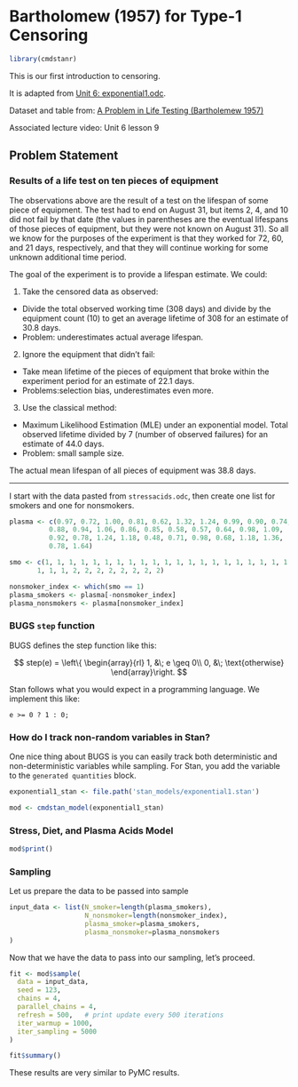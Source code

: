# Bartholomew (1957) for Type-1 Censoring {.unnumbered}

```r
library(cmdstanr)
```

This is our first introduction to censoring.

It is adapted from [Unit 6: exponential1.odc](../odc_files/unit6/exponential1.odc).

Dataset and table from: [A Problem in Life Testing (Bartholemew 1957)](https://www.jstor.org/stable/2280905?seq=1#metadata_info_tab_contents)

Associated lecture video: Unit 6 lesson 9

## Problem Statement

### Results of a life test on ten pieces of equipment



The observations above are the result of a test on the lifespan of some piece of equipment. The test had to end on August 31, but items 2, 4, and 10 did not fail by that date (the values in parentheses are the eventual lifespans of those pieces of equipment, but they were not known on August 31). So all we know for the purposes of the experiment is that they worked for 72, 60, and 21 days, respectively, and that they will continue working for some unknown additional time period.

The goal of the experiment is to provide a lifespan estimate. We could:

1. Take the censored data as observed:

- Divide the total observed working time (308 days) and divide by the equipment count (10) to get an average lifetime of 308 for an estimate of 30.8 days.
- Problem: underestimates actual average lifespan.

2. Ignore the equipment that didn’t fail:

- Take mean lifetime of the pieces of equipment that broke within the experiment period for an estimate of 22.1 days.
- Problems:selection bias, underestimates even more.

3. Use the classical method:

- Maximum Likelihood Estimation (MLE) under an exponential model. Total observed lifetime divided by 7 (number of observed failures) for an estimate of 44.0 days.
- Problem: small sample size.

The actual mean lifespan of all pieces of equipment was 38.8 days.



------------------------------------------------------------------------

I start with the data pasted from `stressacids.odc`, then create one list for smokers and one for nonsmokers.

```r
plasma <- c(0.97, 0.72, 1.00, 0.81, 0.62, 1.32, 1.24, 0.99, 0.90, 0.74,
          0.88, 0.94, 1.06, 0.86, 0.85, 0.58, 0.57, 0.64, 0.98, 1.09,
          0.92, 0.78, 1.24, 1.18, 0.48, 0.71, 0.98, 0.68, 1.18, 1.36,
          0.78, 1.64)

smo <- c(1, 1, 1, 1, 1, 1, 1, 1, 1, 1, 1, 1, 1, 1, 1, 1, 1, 1, 1, 1, 1, 
       1, 1, 1, 2, 2, 2, 2, 2, 2, 2, 2)

nonsmoker_index <- which(smo == 1)
plasma_smokers <- plasma[-nonsmoker_index]
plasma_nonsmokers <- plasma[nonsmoker_index]
```

### BUGS `step` function

BUGS defines the step function like this:

$$
step(e) = \left\{
\begin{array}{rl}
  1, &\; e \geq 0\\
  0, &\; \text{otherwise}
\end{array}\right.
$$

Stan follows what you would expect in a programming language. We implement this like:

`e >= 0 ? 1 : 0;`

### How do I track non-random variables in Stan?

One nice thing about BUGS is you can easily track both deterministic and non-deterministic variables while sampling. For Stan, you add the variable to the `generated quantities` block.

```r
exponential1_stan <- file.path('stan_models/exponential1.stan')
```

```r
mod <- cmdstan_model(exponential1_stan)
```

### Stress, Diet, and Plasma Acids Model

```r
mod$print()
```

### Sampling

Let us prepare the data to be passed into sample

```r
input_data <- list(N_smoker=length(plasma_smokers), 
                   N_nonsmoker=length(nonsmoker_index),
                   plasma_smoker=plasma_smokers,
                   plasma_nonsmoker=plasma_nonsmokers
)
```

Now that we have the data to pass into our sampling, let's proceed.

```r
fit <- mod$sample(
  data = input_data,
  seed = 123,
  chains = 4,
  parallel_chains = 4,
  refresh = 500,   # print update every 500 iterations
  iter_warmup = 1000,
  iter_sampling = 5000
)
```

```r
fit$summary()
```

These results are very similar to PyMC results.

